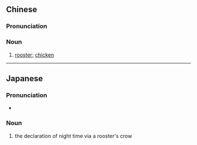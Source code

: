 {{also|时夜}}
==Chinese==
{{zh-forms|s=时夜}}

===Pronunciation===
{{zh-pron
|m=shíyè
|cat=n
}}

===Noun===
{{zh-noun}}

# {{lb|zh|literary|figurative}} [[rooster]]; [[chicken]]

----

==Japanese==
{{ja-kanjitab|じ|や|yomi=on}}

===Pronunciation===
* {{IPA|[dʑija]|lang=ja}}

===Noun===
{{ja-noun|じや}}

# the declaration of night time via a rooster's crow